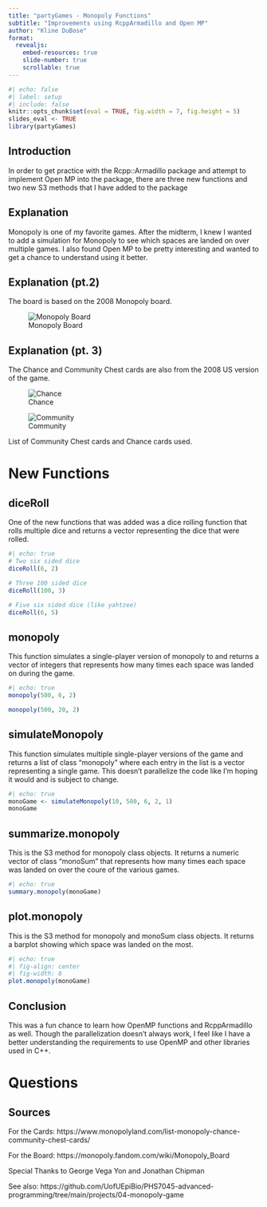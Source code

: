 ```yaml
---
title: "partyGames - Monopoly Functions"
subtitle: "Improvements using RcppArmadillo and Open MP"
author: "Kline DuBose"
format:
  revealjs:
    embed-resources: true
    slide-number: true
    scrollable: true
---
```


```r
#| echo: false
#| label: setup
#| include: false
knitr::opts_chunk$set(eval = TRUE, fig.width = 7, fig.height = 5)
slides_eval <- TRUE
library(partyGames)
```

## Introduction

In order to get practice with the Rcpp::Armadillo package and attempt to implement Open MP into the package, there are three new functions and two new S3 methods that I have added to the package

## Explanation

Monopoly is one of my favorite games. After the midterm, I knew I wanted to add a simulation for Monopoly to see which spaces are landed on over multiple games. I also found Open MP to be pretty interesting and wanted to get a chance to understand using it better.

## Explanation (pt.2)

The board is based on the 2008 Monopoly board. 

![Monopoly Board](monopoly08_board.png)

## Explanation (pt. 3)

The Chance and Community Chest cards are also from the 2008 US version of the game.

::: {#fig-elephants layout-ncol=2}

![Chance](chance08.png){#fig-chance}

![Community](community08.png){#fig-community}

List of Community Chest cards and Chance cards used.
:::

# New Functions
## diceRoll

One of the new functions that was added was a dice rolling function that rolls multiple dice and returns a vector representing the dice that were rolled.

```r
#| echo: true
# Two six sided dice
diceRoll(6, 2)

# Three 100 sided dice
diceRoll(100, 3)

# Five six sided dice (like yahtzee)
diceRoll(6, 5)
```

## monopoly

This function simulates a single-player version of monopoly to and returns a vector of integers that represents how many times each space was landed on during the game. 

```r
#| echo: true
monopoly(500, 6, 2)

monopoly(500, 20, 2)
```

## simulateMonopoly

This function simulates multiple single-player versions of the game and returns a list of class "monopoly" where each entry in the list is a vector representing a single game. This doesn't parallelize the code like I'm hoping it would and is subject to change. 

```r
#| echo: true
monoGame <- simulateMonopoly(10, 500, 6, 2, 1)
monoGame
```

## summarize.monopoly

This is the S3 method for monopoly class objects. It returns a numeric vector of class "monoSum" that represents how many times each space was landed on over the coure of the various games. 

```r
#| echo: true
summary.monopoly(monoGame)
```

## plot.monopoly

This is the S3 method for monopoly and monoSum class objects. It returns a barplot showing which space was landed on the most.

```r
#| echo: true
#| fig-align: center
#| fig-width: 8
plot.monopoly(monoGame)
```

## Conclusion

This was a fun chance to learn how OpenMP functions and RcppArmadillo as well. Though the parallelization doesn't always work, I feel like I have a better understanding the requirements to use OpenMP and other libraries used in C++.

# Questions

## Sources

For the Cards:
https://www.monopolyland.com/list-monopoly-chance-community-chest-cards/

For the Board:
https://monopoly.fandom.com/wiki/Monopoly_Board

Special Thanks to George Vega Yon and Jonathan Chipman

See also:
https://github.com/UofUEpiBio/PHS7045-advanced-programming/tree/main/projects/04-monopoly-game